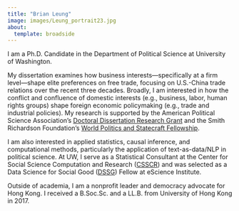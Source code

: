```yaml
---
title: "Brian Leung"
image: images/Leung_portrait23.jpg
about: 
  template: broadside
---
```


I am a Ph.D. Candidate in the Department of Political Science at University of Washington.

My dissertation examines how business interests—specifically at a firm level—shape elite preferences on free trade, focusing on U.S.-China trade relations over the recent three decades. Broadly, I am interested in how the conflict and confluence of domestic interests (e.g., business, labor, human rights groups) shape foreign economic policymaking (e.g., trade and industrial policies). My research is supported by the American Political Science Association's [Doctoral Dissertation Research Grant](https://apsanet.org/programs/doctoral-dissertation-research-improvement-grants/) and the Smith Richardson Foundation's [World Politics and Statecraft Fellowship](https://www.srf.org/programs/international-security-foreign-policy/world-politics-statecraft-fellowship/).

I am also interested in applied statistics, causal inference, and computational methods, particularly the application of text-as-data/NLP in political science. At UW, I serve as a Statistical Consultant at the Center for Social Science Computation and Research ([CSSCR](https://depts.washington.edu/csscr/)) and was selected as a Data Science for Social Good ([DSSG](https://escience.washington.edu/using-data-science/data-science-for-social-good/)) Fellow at eScience Institute.

Outside of academia, I am a nonprofit leader and democracy advocate for Hong Kong. I received a B.Soc.Sc. and a LL.B. from University of Hong Kong in 2017.
